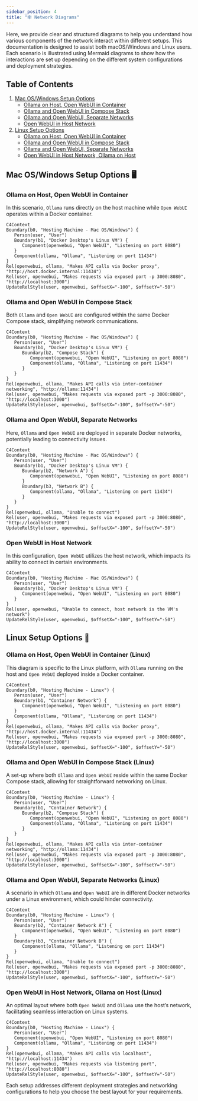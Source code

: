 ```yaml
---
sidebar_position: 4
title: "🕸️ Network Diagrams"
---
```


Here, we provide clear and structured diagrams to help you understand how various components of the network interact within different setups. This documentation is designed to assist both macOS/Windows and Linux users. Each scenario is illustrated using Mermaid diagrams to show how the interactions are set up depending on the different system configurations and deployment strategies.

## Table of Contents
1. [Mac OS/Windows Setup Options](#macoswindows-setup-options)
   - [Ollama on Host, Open WebUI in Container](#ollama-on-host-open-webui-in-container)
   - [Ollama and Open WebUI in Compose Stack](#ollama-and-open-webui-in-compose-stack)
   - [Ollama and Open WebUI, Separate Networks](#ollama-and-open-webui-separate-networks)
   - [Open WebUI in Host Network](#open-webui-in-host-network)
2. [Linux Setup Options](#linux-setup-options)
   - [Ollama on Host, Open WebUI in Container](#ollama-on-host-open-webui-in-container-linux)
   - [Ollama and Open WebUI in Compose Stack](#ollama-and-open-webui-in-compose-stack-linux)
   - [Ollama and Open WebUI, Separate Networks](#ollama-and-open-webui-separate-networks-linux)
   - [Open WebUI in Host Network, Ollama on Host](#open-webui-in-host-network-ollama-on-host)


## Mac OS/Windows Setup Options 🖥️

### Ollama on Host, Open WebUI in Container

In this scenario, `Ollama` runs directly on the host machine while `Open WebUI` operates within a Docker container.

```mermaid
C4Context
Boundary(b0, "Hosting Machine - Mac OS/Windows") {
   Person(user, "User")
   Boundary(b1, "Docker Desktop's Linux VM") {
      Component(openwebui, "Open WebUI", "Listening on port 8080")
   }
   Component(ollama, "Ollama", "Listening on port 11434")
}
Rel(openwebui, ollama, "Makes API calls via Docker proxy", "http://host.docker.internal:11434")
Rel(user, openwebui, "Makes requests via exposed port -p 3000:8080", "http://localhost:3000")
UpdateRelStyle(user, openwebui, $offsetX="-100", $offsetY="-50")
```

### Ollama and Open WebUI in Compose Stack

Both `Ollama` and `Open WebUI` are configured within the same Docker Compose stack, simplifying network communications.

```mermaid
C4Context
Boundary(b0, "Hosting Machine - Mac OS/Windows") {
   Person(user, "User")
   Boundary(b1, "Docker Desktop's Linux VM") {
      Boundary(b2, "Compose Stack") {
         Component(openwebui, "Open WebUI", "Listening on port 8080")
         Component(ollama, "Ollama", "Listening on port 11434")
      }
   }
}
Rel(openwebui, ollama, "Makes API calls via inter-container networking", "http://ollama:11434")
Rel(user, openwebui, "Makes requests via exposed port -p 3000:8080", "http://localhost:3000")
UpdateRelStyle(user, openwebui, $offsetX="-100", $offsetY="-50")
```

### Ollama and Open WebUI, Separate Networks

Here, `Ollama` and `Open WebUI` are deployed in separate Docker networks, potentially leading to connectivity issues.

```mermaid
C4Context
Boundary(b0, "Hosting Machine - Mac OS/Windows") {
   Person(user, "User")
   Boundary(b1, "Docker Desktop's Linux VM") {
      Boundary(b2, "Network A") {
         Component(openwebui, "Open WebUI", "Listening on port 8080")
      }
      Boundary(b3, "Network B") {
         Component(ollama, "Ollama", "Listening on port 11434")
      }
   }
}
Rel(openwebui, ollama, "Unable to connect")
Rel(user, openwebui, "Makes requests via exposed port -p 3000:8080", "http://localhost:3000")
UpdateRelStyle(user, openwebui, $offsetX="-100", $offsetY="-50")
```

### Open WebUI in Host Network

In this configuration, `Open WebUI` utilizes the host network, which impacts its ability to connect in certain environments.

```mermaid
C4Context
Boundary(b0, "Hosting Machine - Mac OS/Windows") {
   Person(user, "User")
   Boundary(b1, "Docker Desktop's Linux VM") {
      Component(openwebui, "Open WebUI", "Listening on port 8080")
   }
}
Rel(user, openwebui, "Unable to connect, host network is the VM's network")
UpdateRelStyle(user, openwebui, $offsetX="-100", $offsetY="-50")
```


## Linux Setup Options 🐧

### Ollama on Host, Open WebUI in Container (Linux)

This diagram is specific to the Linux platform, with `Ollama` running on the host and `Open WebUI` deployed inside a Docker container.

```mermaid
C4Context
Boundary(b0, "Hosting Machine - Linux") {
   Person(user, "User")
   Boundary(b1, "Container Network") {
      Component(openwebui, "Open WebUI", "Listening on port 8080")
   }
   Component(ollama, "Ollama", "Listening on port 11434")
}
Rel(openwebui, ollama, "Makes API calls via Docker proxy", "http://host.docker.internal:11434")
Rel(user, openwebui, "Makes requests via exposed port -p 3000:8080", "http://localhost:3000")
UpdateRelStyle(user, openwebui, $offsetX="-100", $offsetY="-50")
```

### Ollama and Open WebUI in Compose Stack (Linux)

A set-up where both `Ollama` and `Open WebUI` reside within the same Docker Compose stack, allowing for straightforward networking on Linux.

```mermaid
C4Context
Boundary(b0, "Hosting Machine - Linux") {
   Person(user, "User")
   Boundary(b1, "Container Network") {
      Boundary(b2, "Compose Stack") {
         Component(openwebui, "Open WebUI", "Listening on port 8080")
         Component(ollama, "Ollama", "Listening on port 11434")
      }
   }
}
Rel(openwebui, ollama, "Makes API calls via inter-container networking", "http://ollama:11434")
Rel(user, openwebui, "Makes requests via exposed port -p 3000:8080", "http://localhost:3000")
UpdateRelStyle(user, openwebui, $offsetX="-100", $offsetY="-50")
```

### Ollama and Open WebUI, Separate Networks (Linux)

A scenario in which `Ollama` and `Open WebUI` are in different Docker networks under a Linux environment, which could hinder connectivity.

```mermaid
C4Context
Boundary(b0, "Hosting Machine - Linux") {
   Person(user, "User")
   Boundary(b2, "Container Network A") {
      Component(openwebui, "Open WebUI", "Listening on port 8080")
   }
   Boundary(b3, "Container Network B") {
      Component(ollama, "Ollama", "Listening on port 11434")
   }
}
Rel(openwebui, ollama, "Unable to connect")
Rel(user, openwebui, "Makes requests via exposed port -p 3000:8080", "http://localhost:3000")
UpdateRelStyle(user, openwebui, $offsetX="-100", $offsetY="-50")
```

### Open WebUI in Host Network, Ollama on Host (Linux)

An optimal layout where both `Open WebUI` and `Ollama` use the host’s network, facilitating seamless interaction on Linux systems.

```mermaid
C4Context
Boundary(b0, "Hosting Machine - Linux") {
   Person(user, "User")
   Component(openwebui, "Open WebUI", "Listening on port 8080")
   Component(ollama, "Ollama", "Listening on port 11434")
}
Rel(openwebui, ollama, "Makes API calls via localhost", "http://localhost:11434")
Rel(user, openwebui, "Makes requests via listening port", "http://localhost:8080")
UpdateRelStyle(user, openwebui, $offsetX="-100", $offsetY="-50")
```

Each setup addresses different deployment strategies and networking configurations to help you choose the best layout for your requirements.